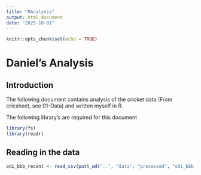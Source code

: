 ```yaml
---
title: "RAnalysis"
output: html_document
date: "2025-10-01"
---
```


```r
knitr::opts_chunk$set(echo = TRUE)
```

# Daniel's Analysis

## Introduction

The following document contains analysis of the cricket data (From cricsheet, see 01-Data) and written myself in R.

The following library's are required for this document

```r
library(fs)
library(readr)

```

## Reading in the data

```r
odi_bbb_recent <- read_csv(path_wd("..", "data", "processed", "odi_bbb_recent.csv"))
```

